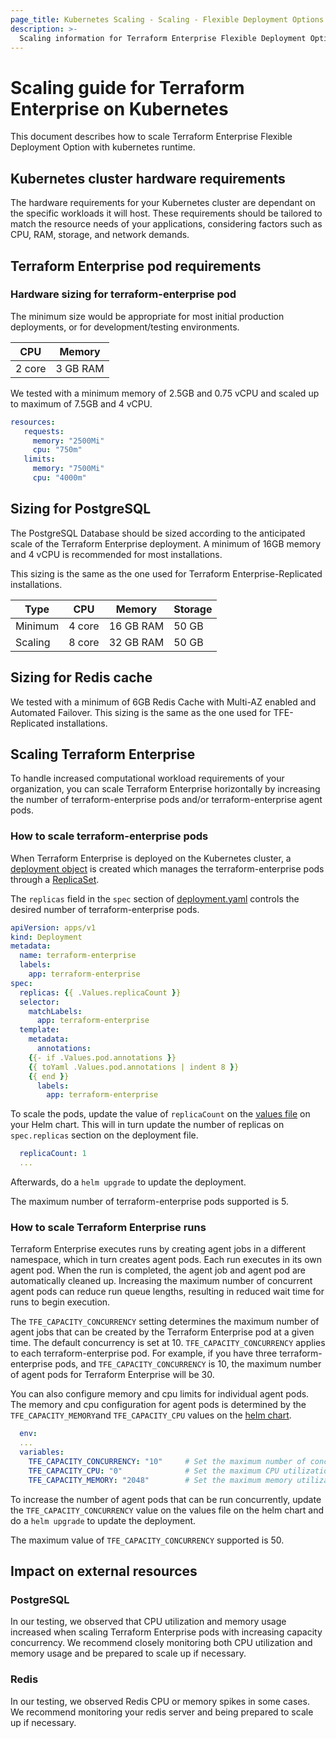 ```yaml
---
page_title: Kubernetes Scaling - Scaling - Flexible Deployment Options - Terraform Enterprise
description: >-
  Scaling information for Terraform Enterprise Flexible Deployment Options on Kubernetes.
---
```


# Scaling guide for Terraform Enterprise on Kubernetes

This document describes how to scale Terraform Enterprise Flexible Deployment Option with kubernetes runtime.

## Kubernetes cluster hardware requirements

The hardware requirements for your Kubernetes cluster are dependant on the specific workloads it will host. These requirements should be tailored to match the resource needs of your applications, considering factors such as CPU, RAM, storage, and network demands.

## Terraform Enterprise pod requirements

### Hardware sizing for terraform-enterprise pod

The minimum size would be appropriate for most initial production deployments, or for development/testing environments.

|  CPU    | Memory   |
| ------- | ---------|
| 2 core  | 3 GB RAM |

We tested with a minimum memory of 2.5GB and 0.75 vCPU and scaled up to maximum of 7.5GB and 4 vCPU.

```YAML
resources:
   requests:
     memory: "2500Mi"
     cpu: "750m"
   limits:
     memory: "7500Mi"
     cpu: "4000m"
```

## Sizing for PostgreSQL

The PostgreSQL Database should be sized according to the anticipated scale of the Terraform Enterprise deployment. A minimum of 16GB memory and 4 vCPU is recommended for most installations.

This sizing is the same as the one used for Terraform Enterprise-Replicated installations.

| Type    |  CPU   | Memory    | Storage |
| ------- | -------|-----------|---------|
| Minimum | 4 core | 16 GB RAM | 50 GB   |
| Scaling | 8 core | 32 GB RAM | 50 GB   |

## Sizing for Redis cache

We tested with a minimum of 6GB Redis Cache with Multi-AZ enabled and Automated Failover. This sizing is the same as the one used for TFE-Replicated installations.

## Scaling Terraform Enterprise

To handle increased computational workload requirements of your organization, you can scale Terraform Enterprise horizontally by increasing the number of terraform-enterprise pods and/or terraform-enterprise agent pods.

### How to scale terraform-enterprise pods
When Terraform Enterprise is deployed on the Kubernetes cluster, a [deployment object](https://kubernetes.io/docs/concepts/workloads/controllers/deployment/) is created which manages the terraform-enterprise pods through a [ReplicaSet](https://kubernetes.io/docs/concepts/workloads/controllers/replicaset/).

The `replicas` field in the `spec` section of [deployment.yaml](https://github.com/hashicorp/terraform-enterprise-helm/blob/0e1a2eb6644bdf6b710c9ce97ed1d2b8e3c558ae/templates/deployment.yaml#L13) controls the desired number of terraform-enterprise pods.

```YAML
apiVersion: apps/v1
kind: Deployment
metadata:
  name: terraform-enterprise
  labels:
    app: terraform-enterprise
spec:
  replicas: {{ .Values.replicaCount }}
  selector:
    matchLabels:
      app: terraform-enterprise
  template:
    metadata:
      annotations:
    {{- if .Values.pod.annotations }}
    {{ toYaml .Values.pod.annotations | indent 8 }}
    {{ end }}
      labels:
        app: terraform-enterprise
```
To scale the pods, update the value of `replicaCount` on the [values file](https://github.com/hashicorp/terraform-enterprise-helm/blob/0e1a2eb6644bdf6b710c9ce97ed1d2b8e3c558ae/values.yaml#L8) on your Helm chart. This will in turn update the number of replicas on `spec.replicas` section on the deployment file.

```YAML
  replicaCount: 1
  ...
```
Afterwards, do a `helm upgrade` to update the deployment.

The maximum number of terraform-enterprise pods supported is 5.

### How to scale Terraform Enterprise runs

Terraform Enterprise executes runs by creating agent jobs in a different namespace, which in turn creates agent pods. Each run executes in its own agent pod. When the run is completed, the agent job and agent pod are automatically cleaned up. Increasing the maximum number of concurrent agent pods can reduce run queue lengths, resulting in reduced wait time for runs to begin execution.

The `TFE_CAPACITY_CONCURRENCY` setting determines the maximum number of agent jobs that can be created by the Terraform Enterprise pod at a given time.  The default concurrency is set at 10. `TFE_CAPACITY_CONCURRENCY` applies to each terraform-enterprise pod. For example, if you have three terraform-enterprise pods, and `TFE_CAPACITY_CONCURRENCY` is 10, the maximum number of agent pods for Terraform Enterprise will be 30.

You can also configure memory and cpu limits for individual agent pods. The memory and cpu configuration for agent pods is determined by the `TFE_CAPACITY_MEMORY`and `TFE_CAPACITY_CPU` values on the [helm chart](https://github.com/hashicorp/terraform-enterprise-helm/blob/0e1a2eb6644bdf6b710c9ce97ed1d2b8e3c558ae/values.yaml#L167-L169).

``` YAML
  env:
  ...
  variables:
    TFE_CAPACITY_CONCURRENCY: "10"     # Set the maximum number of concurrent runs, eg: 10
    TFE_CAPACITY_CPU: "0"              # Set the maximum CPU utilization. "0" equals unlimited.
    TFE_CAPACITY_MEMORY: "2048"        # Set the maximum memory utilization, eg: "2048" equals 2048Mi.
```

To increase the number of agent pods that can be run concurrently, update the `TFE_CAPACITY_CONCURRENCY` value on the values file on the helm chart and do a `helm upgrade` to update the deployment.

The maximum value of `TFE_CAPACITY_CONCURRENCY` supported is 50.

## Impact on external resources

### PostgreSQL

In our testing, we observed that CPU utilization and memory usage increased when scaling Terraform Enterprise pods with increasing capacity concurrency. We recommend closely monitoring both CPU utilization and memory usage and be prepared to scale up if necessary.

### Redis

In our testing, we observed Redis CPU or memory spikes in some cases. We recommend monitoring your redis server and being prepared to scale up if necessary.
